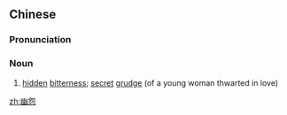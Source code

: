 ==Chinese==
{{zh-forms}}

===Pronunciation===
{{zh-pron
|m=yōuyuàn
|c=jau1 jyun3
|mn=qz,xm,zz:iu-oàn
|cat=n
}}

===Noun===
{{zh-noun}}

# [[hidden]] [[bitterness]]; [[secret]] [[grudge]] (of a young woman thwarted in love)

[[zh:幽怨]]